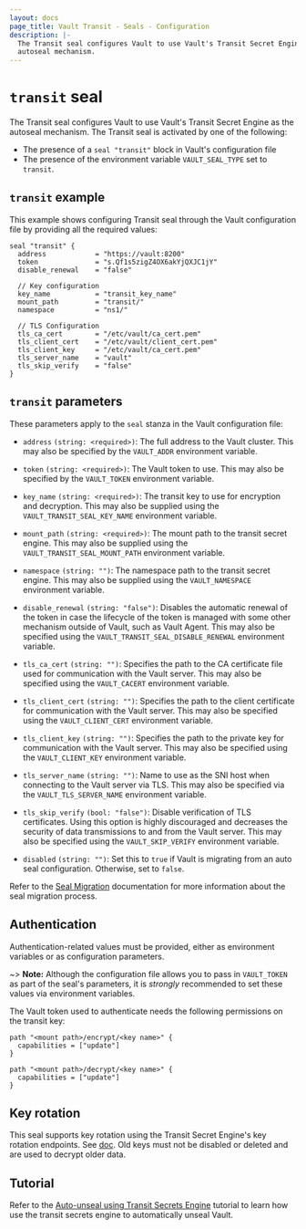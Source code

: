 ```yaml
---
layout: docs
page_title: Vault Transit - Seals - Configuration
description: |-
  The Transit seal configures Vault to use Vault's Transit Secret Engine as the
  autoseal mechanism.
---
```


# `transit` seal

The Transit seal configures Vault to use Vault's Transit Secret Engine as the
autoseal mechanism.
The Transit seal is activated by one of the following:

- The presence of a `seal "transit"` block in Vault's configuration file
- The presence of the environment variable `VAULT_SEAL_TYPE` set to `transit`.

## `transit` example

This example shows configuring Transit seal through the Vault configuration file
by providing all the required values:

```hcl
seal "transit" {
  address            = "https://vault:8200"
  token              = "s.Qf1s5zigZ4OX6akYjQXJC1jY"
  disable_renewal    = "false"

  // Key configuration
  key_name           = "transit_key_name"
  mount_path         = "transit/"
  namespace          = "ns1/"

  // TLS Configuration
  tls_ca_cert        = "/etc/vault/ca_cert.pem"
  tls_client_cert    = "/etc/vault/client_cert.pem"
  tls_client_key     = "/etc/vault/ca_cert.pem"
  tls_server_name    = "vault"
  tls_skip_verify    = "false"
}
```

## `transit` parameters

These parameters apply to the `seal` stanza in the Vault configuration file:

- `address` `(string: <required>)`: The full address to the Vault cluster.
  This may also be specified by the `VAULT_ADDR` environment variable.

- `token` `(string: <required>)`: The Vault token to use. This may also be
  specified by the `VAULT_TOKEN` environment variable.

- `key_name` `(string: <required>)`: The transit key to use for encryption and
  decryption. This may also be supplied using the `VAULT_TRANSIT_SEAL_KEY_NAME`
  environment variable.

- `mount_path` `(string: <required>)`: The mount path to the transit secret engine.
  This may also be supplied using the `VAULT_TRANSIT_SEAL_MOUNT_PATH` environment
  variable.

- `namespace` `(string: "")`: The namespace path to the transit secret engine.
  This may also be supplied using the `VAULT_NAMESPACE` environment variable.

- `disable_renewal` `(string: "false")`: Disables the automatic renewal of the token
  in case the lifecycle of the token is managed with some other mechanism outside of
  Vault, such as Vault Agent. This may also be specified using the
  `VAULT_TRANSIT_SEAL_DISABLE_RENEWAL` environment variable.

- `tls_ca_cert` `(string: "")`: Specifies the path to the CA certificate file used
  for communication with the Vault server. This may also be specified using the
  `VAULT_CACERT` environment variable.

- `tls_client_cert` `(string: "")`: Specifies the path to the client certificate
  for communication with the Vault server. This may also be specified using the
  `VAULT_CLIENT_CERT` environment variable.

- `tls_client_key` `(string: "")`: Specifies the path to the private key for
  communication with the Vault server. This may also be specified using the
  `VAULT_CLIENT_KEY` environment variable.

- `tls_server_name` `(string: "")`: Name to use as the SNI host when connecting
  to the Vault server via TLS. This may also be specified via the
  `VAULT_TLS_SERVER_NAME` environment variable.

- `tls_skip_verify` `(bool: "false")`: Disable verification of TLS certificates.
  Using this option is highly discouraged and decreases the security of data
  transmissions to and from the Vault server. This may also be specified using the
  `VAULT_SKIP_VERIFY` environment variable.

- `disabled` `(string: "")`: Set this to `true` if Vault is migrating from an auto seal configuration. Otherwise, set to `false`.

Refer to the [Seal Migration](/docs/concepts/seal#seal-migration) documentation for more information about the seal migration process.

## Authentication

Authentication-related values must be provided, either as environment
variables or as configuration parameters.

~> **Note:** Although the configuration file allows you to pass in
`VAULT_TOKEN` as part of the seal's parameters, it is _strongly_ recommended
to set these values via environment variables.

The Vault token used to authenticate needs the following permissions on the
transit key:

```hcl
path "<mount path>/encrypt/<key name>" {
  capabilities = ["update"]
}

path "<mount path>/decrypt/<key name>" {
  capabilities = ["update"]
}
```

## Key rotation

This seal supports key rotation using the Transit Secret Engine's key rotation endpoints. See
[doc](/api-docs/secret/transit#rotate-key). Old keys must not be disabled or deleted and are
used to decrypt older data.

## Tutorial

Refer to the [Auto-unseal using Transit Secrets Engine](https://learn.hashicorp.com/vault/operations/autounseal-transit)
tutorial to learn how use the transit secrets engine to automatically unseal Vault.
